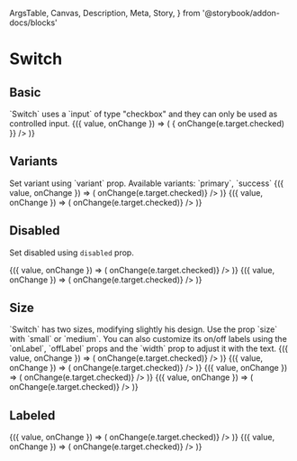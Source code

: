   ArgsTable,
  Canvas,
  Description,
  Meta,
  Story,
} from '@storybook/addon-docs/blocks'

<Meta title="Components/Switch" component={Switch} />

# Switch

## Basic

<Description>
  `Switch` uses a `input` of type "checkbox" and they can only be used as
  controlled input.
</Description>

<Canvas>
  <Story name="basic">
    <ControlValue value={false}>
      {({ value, onChange }) => (
        <Switch
          checked={value}
          name="switch"
          onChange={e => {
            onChange(e.target.checked)
          }}
        />
      )}
    </ControlValue>
  </Story>
</Canvas>

## Variants

<Description>
  Set variant using `variant` prop. Available variants: `primary`, `success`
</Description>

<Canvas>
  <Story name="variants">
    <BlockList>
      <ControlValue value>
        {({ value, onChange }) => (
          <Switch
            variant="primary"
            name="switch-variant-primary"
            checked={value}
            onChange={e => onChange(e.target.checked)}
          />
        )}
      </ControlValue>
      <ControlValue value>
        {({ value, onChange }) => (
          <Switch
            variant="success"
            name="switch-variant-success"
            checked={value}
            onChange={e => onChange(e.target.checked)}
          />
        )}
      </ControlValue>
    </BlockList>
  </Story>
</Canvas>

## Disabled

<Description>Set disabled using `disabled` prop.</Description>

<Canvas>
  <Story name="disabled">
    <BlockList>
      <ControlValue value={false}>
        {({ value, onChange }) => (
          <Switch
            variant="primary"
            name="switch-disabled"
            checked={value}
            disabled
            onChange={e => onChange(e.target.checked)}
          />
        )}
      </ControlValue>
      <ControlValue value>
        {({ value, onChange }) => (
          <Switch
            variant="primary"
            name="switch-disabled-checked"
            checked={value}
            disabled
            onChange={e => onChange(e.target.checked)}
          />
        )}
      </ControlValue>
    </BlockList>
  </Story>
</Canvas>

## Size

<Description>
  `Switch` has two sizes, modifying slightly his design. Use the prop `size`
  with `small` or `medium`. You can also customize its on/off labels using the
  `onLabel`, `offLabel` props and the `width` prop to adjust it with the text.
</Description>

<Canvas>
  <Story name="size">
    <BlockList>
      <ControlValue value={false}>
        {({ value, onChange }) => (
          <Switch
            variant="primary"
            name="switch-variant"
            size="small"
            checked={value}
            onChange={e => onChange(e.target.checked)}
          />
        )}
      </ControlValue>
      <ControlValue value={false}>
        {({ value, onChange }) => (
          <Switch
            name="switch-variant-width"
            variant="primary"
            size="small"
            w={65}
            checked={value}
            onChange={e => onChange(e.target.checked)}
          />
        )}
      </ControlValue>
      <ControlValue value={false}>
        {({ value, onChange }) => (
          <Switch
            name="switch-variant-medium"
            variant="primary"
            size="medium"
            w={120}
            checked={value}
            onChange={e => onChange(e.target.checked)}
          />
        )}
      </ControlValue>
      <ControlValue value={false}>
        {({ value, onChange }) => (
          <Switch
            name="switch-variant-medium-width"
            variant="primary"
            size="medium"
            checked={value}
            onChange={e => onChange(e.target.checked)}
          />
        )}
      </ControlValue>
    </BlockList>
  </Story>
</Canvas>

## Labeled

<Canvas>
  <Story name="labeled">
    <BlockList>
      <ControlValue value={false}>
        {({ value, onChange }) => (
          <Switch
            name="switch-label"
            labeled
            variant="primary"
            checked={value}
            onChange={e => onChange(e.target.checked)}
          />
        )}
      </ControlValue>
      <ControlValue value>
        {({ value, onChange }) => (
          <Switch
            name="switch-label-custom"
            labeled
            onLabel="YES"
            offLabel="NO"
            variant="primary"
            checked={value}
            onChange={e => onChange(e.target.checked)}
          />
        )}
      </ControlValue>
    </BlockList>
  </Story>
</Canvas>

<ArgsTable of={Switch} />
